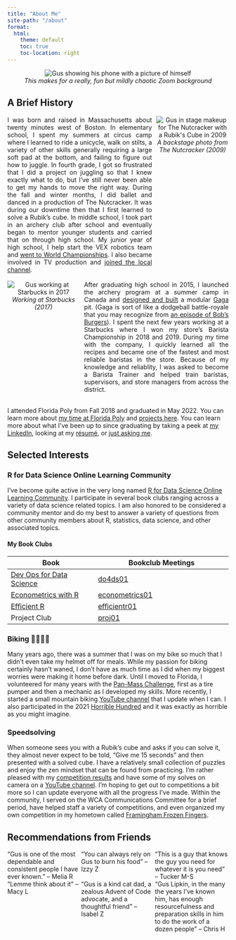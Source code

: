 ```yaml
---
title: "About Me"
site-path: "/about"
format:
  html:
    theme: default
    toc: true
    toc-location: right
---
```


<style>
	.flex-container {
    display: flex;
    flex-wrap: wrap;
  }

  .flex-item {
    flex: 33.33%;
  }

.grid-container-left {
    display: grid;
    grid-template-columns: 1fr 2fr;
    column-gap: 10px;
  }
  .item-1-left {
    grid-column:  2; 
    grid-row:  1;
    text-align: justify;
  }
  .item-2-left {
    grid-column: 1;
    grid-row: 1;
  }
  .grid-container-right {
    display: grid;
    grid-template-columns: 2fr 1fr;
    column-gap: 10px;
  }
  .item-1-right {
    grid-column:  1; 
    grid-row:  1;
    text-align: justify;
  }
  .item-2-right {
    grid-column: 2;
    grid-row: 1;
  }

  @media (max-width: 700px) {
    .flex-item {
      flex: 100%;
    }

  .grid-container {
      display: grid;
      grid-template-columns: 1fr;
      justify-items: center;
      row-gap:  5px;
    }
  .item-1 {
      grid-column:  1; 
      grid-row:  2;
    }
  .item-2 {
      grid-column: 1;
      grid-row: 1;
      text-align: justify;
    }
  }
</style>

<center><img src="/assets/gus_double_gus.jpg" 
			 style="max-width: 100%;"
			 alt="Gus showing his phone with a picture of himself"/></center>
<center><em>This makes for a really, fun but mildly chaotic Zoom background</em></center>

## A Brief History

<div class="grid-container grid-container-right">
  <div class="item-1 item-1-right">I was born and raised in Massachusetts about twenty minutes west of Boston. In elementary school, I spent my summers at circus camp where I learned to ride a unicycle, walk on stilts, a variety of other skills generally requiring a large soft pad at the bottom, and failing to figure out how to juggle. In fourth grade, I got so frustrated that I did a project on juggling so that I knew exactly what to do, but I've still never been able to get my hands to move the right way. During the fall and winter months, I did ballet and danced in a production of The Nutcracker. It was during our downtime then that I first learned to solve a Rubik's cube. In middle school, I took part in an archery club after school and eventually began to mentor younger students and carried that on through high school. My junior year of high school, I help start the VEX robotics team and <a href="https://patch.com/massachusetts/framingham/flyers-competing-in-world-championships-in-california">went to World Championships</a>. I also became involved in TV production and <a href="https://www.wickedlocal.com/story/bulletin-tab/2015/06/07/access-framingham-celebrates-new-home/34390600007/">joined the local channel</a>.
  </div>
<div class="item-2 item-2-right">
<center><img src="/assets/ballet_cube.jpg" 
             style="max-height: 315px;"
             alt="Gus in stage makeup for The Nutcracker with a Rubik's Cube in 2009"/>
  <br>
  <em>A backstage photo from The Nutcracker (2009)</em>
</center>
</div>
</div>
<br>
<div class="grid-container grid-container-left">
  <div class="item-1 item-1-left">After graduating high school in 2015, I launched the archery program at a summer camp in Canada and <a href="https://www.brandeis.edu/precollege/pdfs/gaga-pit.pdf">designed and built</a> a modular <a href="https://www.gagacenter.com/nyc/about/what-is-gaga/">Gaga</a> pit. (Gaga is sort of like a dodgeball battle-royale that you may recognize from <a href="https://bobs-burgers.fandom.com/wiki/Y_Tu_Ga-Ga_Tambien">an episode of Bob's Burgers</a>). I spent the next few years working at a Starbucks where I won my store's Barista Championship in 2018 and 2019. During my time with the company, I quickly learned all the recipes and became one of the fastest and most reliable baristas in the store. Because of my knowledge and reliablity, I was asked to become a Barista Trainer and helped train baristas, supervisors, and store managers from across the district.
  </div>
<div class="item-2 item-2-left">
  <center><img src="/assets/gus_barista.jpg" 
               style="max-height: 250px;"
               alt="Gus working at Starbucks in 2017"/>
  <br>
  <em>Working at Starbucks (2017)</em>
</center>
</div>
</div>
<br>
I attended Florida Poly from Fall 2018 and graduated in May 2022. You can learn
more about [my time at Florida
Poly](https://floridapoly.edu/search/?q=gus+lipkin) and [projects here](/). You can learn more about what I've been up to since graduating by taking a peek at [my LinkedIn](https://www.linkedin.com/in/guslipkin/), looking at my
[résumé](resume.html), or [just asking me](contact.html).

## Selected Interests

### R for Data Science Online Learning Community

I've become quite active in the very long named [R for Data Science Online Learning Community](https://www.rfordatasci.com/). I participate in several book clubs ranging across a variety of data science related topics. I am also honored to be considered a community mentor and do my best to answer a variety of questions from other community members about R, statistics, data science, and other associated topics.

::: {.callout-note collapse="true"}
#### My Book Clubs

| Book                                                        | Bookclub Meetings                                                                          |
|-------------------------------------------------------------|--------------------------------------------------------------------------------------------|
| [Dev Ops for Data Science](https://do4ds.com/)              | [do4ds01](https://www.youtube.com/playlist?list=PL3x6DOfs2NGh_vdoVBZ0Tp3nOrOgY_XIZ)        |
| [Econometrics with R](https://www.econometrics-with-r.org/) | [econometrics01](https://www.youtube.com/playlist?list=PL3x6DOfs2NGg-dZDvNIVm-rCDPkm1VKNu) |
| [Efficient R](https://csgillespie.github.io/efficientR/)    | [efficientr01](https://www.youtube.com/playlist?list=PL3x6DOfs2NGiHng8tTFaQrPkJoJNgCJPu)   |
| Project Club                                                | [proj01](https://www.youtube.com/playlist?list=PL3x6DOfs2NGgRuMQogeHX0UTrGY_Ri6Y_)         |

:::

### Biking 🚴‍♂️🚵‍♂️

Many years ago, there was a summer that I was on my bike so much that I didn't
even take my helmet off for meals. While my passion for biking certainly hasn't
waned, I don't have as much time as I did when my biggest worries were making it
home before dark. Until I moved to Florida, I volunteered for many years with
the [Pan-Mass Challenge](https://www.pmc.org), first as a tire pumper and then a
mechanic as I developed my skills. More recently, I started a small mountain
biking [YouTube
channel](https://www.youtube.com/channel/UCxIYX617QqHZgZ2DmxmbS4A) that I update
when I can. I also participated in the 2021 [Horrible
Hundred](https://www.horrible-hundred.com) and it was exactly as horrible as you
might imagine.

### Speedsolving

When someone sees you with a Rubik's cube and asks if you can solve it, they
almost never expect to be told, "Give me 15 seconds" and then presented with a
solved cube. I have a relatively small collection of puzzles and enjoy the zen
mindset that can be found from practicing. I'm rather pleased with my
[competition results](https://www.worldcubeassociation.org/persons/2013LIPK01)
and have some of my solves on camera on a [YouTube
channel](https://www.youtube.com/channel/UCLH9e8AUL8Pw2T0H2hoPj9Q). I'm hoping
to get out to competitions a bit more so I can update everyone with all the
progress I've made. Within the community, I served on the WCA Communications
Committee for a brief period, have helped staff a variety of competitions, and
even organized my own competition in my hometown called [Framingham Frozen
Fingers](https://www.worldcubeassociation.org/competitions/FraminghamFrozenFingers2018).

## Recommendations from Friends

<div class="flex-container">
  <div class="flex-item">"Gus is one of the most dependable and consistent people I have ever known." – Melia R</div>
  <div class="flex-item">"You can always rely on Gus to burn his food" – Izzy Z</div>
  <div class="flex-item">"This is a guy that knows the guy you need for whatever it is you need" – Tucker M-S</div>
  <div class="flex-item">"Lemme think about it" – Macy L</div>
  <div class="flex-item">"Gus is a kind cat dad, a zealous Advent of Code advocate, and a thoughtful friend" – Isabel Z</div>
  <div class="flex-item">"Gus Lipkin, in the many the years I've known him, has enough resourcefulness and preparation skills in him to do the work of a dozen people" – Chris H</div>
</div>
